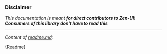 
<Meta
  title="Readme.md*"
/>

### Disclaimer
*This documentation is meant **for direct contributors to Zen-UI**!*<br />
***Consumers of this library don't have to read this***

---

*Content of [readme.md](https://github.com/reciprocity/zen-ui/blob/main/README.md):*

<div style={{ boxShadow: '1px 2px 16px rgba(0, 0, 0, 0.1)', padding: '32px 32px' }}>
  <Description>{Readme}</Description>
</div>
